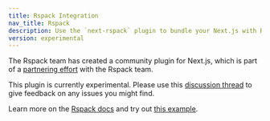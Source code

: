 ```yaml
---
title: Rspack Integration
nav_title: Rspack
description: Use the `next-rspack` plugin to bundle your Next.js with Rspack.
version: experimental
---
```


The Rspack team has created a community plugin for Next.js, which is part of a [partnering effort](https://rspack.rs/blog/rspack-next-partner) with the Rspack team.

This plugin is currently experimental. Please use this [discussion thread](https://github.com/vercel/next.js/discussions/77800) to give feedback on any issues you might find.

Learn more on the [Rspack docs](https://rspack.rs/guide/tech/next) and try out [this example](https://github.com/vercel/next.js/tree/canary/examples/with-rspack).
